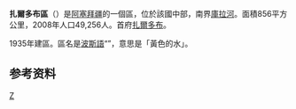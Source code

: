{{Infobox settlement
| name                   = 扎爾多布區
| type                   = [[阿塞拜疆行政区划|区]]
| image_map              = Zardab District in Azerbaijan 2021.svg
| map_caption            = 在阿塞拜疆的位置
| parts_type             = 定居点<ref name="preslib">{{cite web |url=https://files.preslib.az/projects/azerbaijan/gl2.pdf |title=İnzibati-ərazi vahidləri |author=<!--Not stated--> |date= |website=preslib.az |publisher= |access-date=2021-02-28 |quote= |archive-date=2021-05-12 |archive-url=https://web.archive.org/web/20210512173320/https://files.preslib.az/projects/azerbaijan/gl2.pdf }}</ref>
| parts                  = 42
| established_title      = 建立
| established_date       = 1935-02-05
| subdivision_type       = [[国家|国家]]
| subdivision_name       = {{flag|Azerbaijan}}
| subdivision_type1      = [[阿塞拜疆行政区划|经济区]]
| subdivision_name1      = {{tsl|en|Aran Economic Region||Aran}}
| population_as_of       = {{tsl|en|Census in Azerbaijan||2020}}
| population_total       = 59300
| population_footnotes   = <ref name="statgov">{{cite web |url=https://www.stat.gov.az/source/demoqraphy/ap/az/population_2020.zip |title=Population of Azerbaijan |author=<!--Not stated--> |date= |website=stat.gov.az |publisher=[[阿塞拜疆国家统计委员会|State Statistics Committee]] |access-date=2021-02-22 |quote= |archive-date=2020-06-30 |archive-url=https://web.archive.org/web/20200630134755/https://www.stat.gov.az/source/demoqraphy/ap/az/population_2020.zip }}</ref>
| area_total_km2         = 860
| population_density_km2 = auto
| postal_code            = 6300
| seat_type              = 首府
| seat                   = {{tsl|en|Zardab (city)||Zardab}}
| timezone               = [[阿塞拜疆标准时间|AZT]]
| utc_offset = +4
| website                = {{URL|zerdab-ih.gov.az}}
}}
'''扎爾多布區'''（{{lang-az|Zərdab rayonu}}）是[[阿塞拜疆|阿塞拜疆]]的一個區，位於該國中部，南界[[庫拉河|庫拉河]]。面積856平方公里，2008年人口49,256人。首府[[扎爾多布|扎爾多布]]。

1935年建區。區名是[[波斯語|波斯語]]“{{lang|fa|زردآب}}”，意思是「黃色的水」。

==参考资料==
{{refs}}

{{coord|display=title}}
{{亞塞拜然行政區劃}}
{{normdaten}}

[[Category:阿塞拜疆行政區劃|Z]]
{{Azerbaijan-geo-stub}}